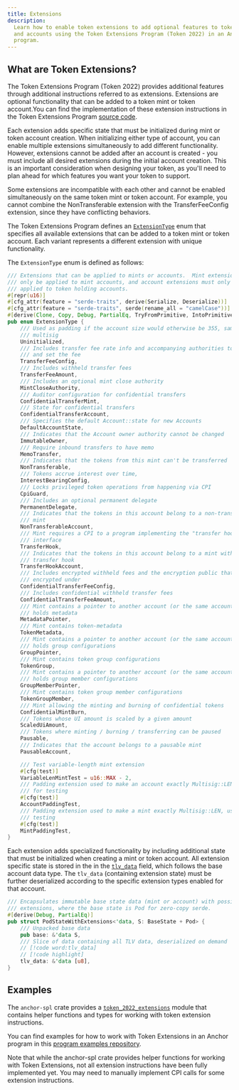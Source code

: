 ```yaml
---
title: Extensions
description:
  Learn how to enable token extensions to add optional features to token mints
  and accounts using the Token Extensions Program (Token 2022) in an Anchor
  program.
---
```


## What are Token Extensions?

The Token Extensions Program (Token 2022) provides additional features through
additional instructions referred to as extensions. Extensions are optional
functionality that can be added to a token mint or token account.You can find
the implementation of these extension instructions in the Token Extensions
Program
[source code](https://github.com/solana-program/token-2022/tree/main/program/src/extension).

Each extension adds specific state that must be initialized during mint or token
account creation. When initializing either type of account, you can enable
multiple extensions simultaneously to add different functionality. However,
extensions cannot be added after an account is created - you must include all
desired extensions during the initial account creation. This is an important
consideration when designing your token, as you'll need to plan ahead for which
features you want your token to support.

<Callout type="info">
  Some extensions are incompatible with each other and cannot be enabled
  simultaneously on the same token mint or token account. For example, you
  cannot combine the NonTransferable extension with the TransferFeeConfig
  extension, since they have conflicting behaviors.
</Callout>

The Token Extensions Program defines an
[`ExtensionType`](https://github.com/solana-program/token-2022/blob/main/program/src/extension/mod.rs#L1054-L1139)
enum that specifies all available extensions that can be added to a token mint
or token account. Each variant represents a different extension with unique
functionality.

The `ExtensionType` enum is defined as follows:

```rust title="Token Extensions"
/// Extensions that can be applied to mints or accounts.  Mint extensions must
/// only be applied to mint accounts, and account extensions must only be
/// applied to token holding accounts.
#[repr(u16)]
#[cfg_attr(feature = "serde-traits", derive(Serialize, Deserialize))]
#[cfg_attr(feature = "serde-traits", serde(rename_all = "camelCase"))]
#[derive(Clone, Copy, Debug, PartialEq, TryFromPrimitive, IntoPrimitive)]
pub enum ExtensionType {
    /// Used as padding if the account size would otherwise be 355, same as a
    /// multisig
    Uninitialized,
    /// Includes transfer fee rate info and accompanying authorities to withdraw
    /// and set the fee
    TransferFeeConfig,
    /// Includes withheld transfer fees
    TransferFeeAmount,
    /// Includes an optional mint close authority
    MintCloseAuthority,
    /// Auditor configuration for confidential transfers
    ConfidentialTransferMint,
    /// State for confidential transfers
    ConfidentialTransferAccount,
    /// Specifies the default Account::state for new Accounts
    DefaultAccountState,
    /// Indicates that the Account owner authority cannot be changed
    ImmutableOwner,
    /// Require inbound transfers to have memo
    MemoTransfer,
    /// Indicates that the tokens from this mint can't be transferred
    NonTransferable,
    /// Tokens accrue interest over time,
    InterestBearingConfig,
    /// Locks privileged token operations from happening via CPI
    CpiGuard,
    /// Includes an optional permanent delegate
    PermanentDelegate,
    /// Indicates that the tokens in this account belong to a non-transferable
    /// mint
    NonTransferableAccount,
    /// Mint requires a CPI to a program implementing the "transfer hook"
    /// interface
    TransferHook,
    /// Indicates that the tokens in this account belong to a mint with a
    /// transfer hook
    TransferHookAccount,
    /// Includes encrypted withheld fees and the encryption public that they are
    /// encrypted under
    ConfidentialTransferFeeConfig,
    /// Includes confidential withheld transfer fees
    ConfidentialTransferFeeAmount,
    /// Mint contains a pointer to another account (or the same account) that
    /// holds metadata
    MetadataPointer,
    /// Mint contains token-metadata
    TokenMetadata,
    /// Mint contains a pointer to another account (or the same account) that
    /// holds group configurations
    GroupPointer,
    /// Mint contains token group configurations
    TokenGroup,
    /// Mint contains a pointer to another account (or the same account) that
    /// holds group member configurations
    GroupMemberPointer,
    /// Mint contains token group member configurations
    TokenGroupMember,
    /// Mint allowing the minting and burning of confidential tokens
    ConfidentialMintBurn,
    /// Tokens whose UI amount is scaled by a given amount
    ScaledUiAmount,
    /// Tokens where minting / burning / transferring can be paused
    Pausable,
    /// Indicates that the account belongs to a pausable mint
    PausableAccount,

    /// Test variable-length mint extension
    #[cfg(test)]
    VariableLenMintTest = u16::MAX - 2,
    /// Padding extension used to make an account exactly Multisig::LEN, used
    /// for testing
    #[cfg(test)]
    AccountPaddingTest,
    /// Padding extension used to make a mint exactly Multisig::LEN, used for
    /// testing
    #[cfg(test)]
    MintPaddingTest,
}
```

Each extension adds specialized functionality by including additional state that
must be initialized when creating a mint or token account. All extension
specific state is stored in the in the
[`tlv_data`](https://github.com/solana-program/token-2022/blob/main/program/src/extension/mod.rs#L541-L549)
field, which follows the base account data type. The `tlv_data` (containing
extension state) must be further deserialized according to the specific
extension types enabled for that account.

```rust title="Token Extensions"
/// Encapsulates immutable base state data (mint or account) with possible
/// extensions, where the base state is Pod for zero-copy serde.
#[derive(Debug, PartialEq)]
pub struct PodStateWithExtensions<'data, S: BaseState + Pod> {
    /// Unpacked base data
    pub base: &'data S,
    /// Slice of data containing all TLV data, deserialized on demand
    // [!code word:tlv_data]
    // [!code highlight]
    tlv_data: &'data [u8],
}
```

## Examples

The `anchor-spl` crate provides a
[`token_2022_extensions`](https://github.com/coral-xyz/anchor/tree/v0.30.1/spl/src/token_2022_extensions)
module that contains helper functions and types for working with token extension
instructions.

You can find examples for how to work with Token Extensions in an Anchor program
in this
[program examples repository](https://github.com/solana-developers/program-examples/tree/main/tokens/token-2022).

<Callout type="info">
  Note that while the anchor-spl crate provides helper functions for working
  with Token Extensions, not all extension instructions have been fully
  implemented yet. You may need to manually implement CPI calls for some
  extension instructions.
</Callout>

